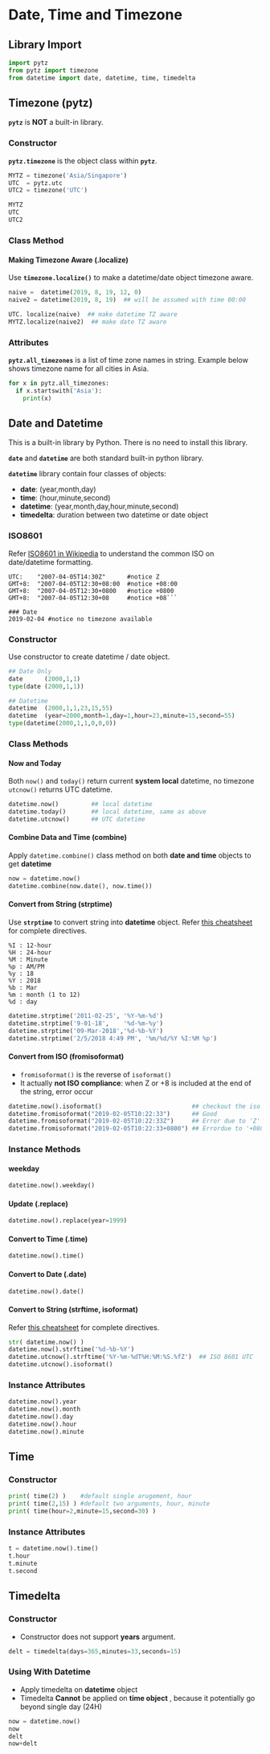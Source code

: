 


# Date, Time and Timezone

## Library Import

```python
import pytz
from pytz import timezone
from datetime import date, datetime, time, timedelta
```

## Timezone (pytz)

**```pytz```** is **NOT** a built-in library.

### Constructor

**```pytz.timezone```** is the object class within **```pytz```**. 

```python
MYTZ = timezone('Asia/Singapore')
UTC  = pytz.utc
UTC2 = timezone('UTC')

MYTZ
UTC
UTC2
```

### Class Method

#### Making Timezone Aware (.localize) {-}

Use **```timezone.localize()```** to make a datetime/date object timezone aware.

```python
naive =  datetime(2019, 8, 19, 12, 0)
naive2 = datetime(2019, 8, 19)  ## will be assumed with time 00:00

UTC. localize(naive)  ## make datetime TZ aware
MYTZ.localize(naive2)  ## make date TZ aware
```

### Attributes

**```pytz.all_timezones```** is a list of time zone names in string. Example below shows timezone name for all cities in Asia.

```python

for x in pytz.all_timezones:
  if x.startswith('Asia'):
    print(x)
```


## Date and Datetime

This is a built-in library by Python. There is no need to install this library.

**`date`** and **`datetime`** are both standard built-in python library.

**`datetime`** library contain four classes of objects:

- **date**: (year,month,day)
- **time**: (hour,minute,second)
- **datetime**: (year,month,day,hour,minute,second)
- **timedelta**: duration between two datetime or date object

### ISO8601

Refer [ISO8601 in Wikipedia](https://en.wikipedia.org/wiki/ISO_8601#Time_zone_designators) to understand the common ISO on date/datetime formatting.

```
UTC:    "2007-04-05T14:30Z"      #notice Z
GMT+8:  "2007-04-05T12:30+08:00  #notice +08:00
GMT+8:  "2007-04-05T12:30+0800   #notice +0800
GMT+8:  "2007-04-05T12:30+08     #notice +08```

### Date
2019-02-04 #notice no timezone available
```

### Constructor

Use constructor to create datetime / date object.

```python
## Date Only
date      (2000,1,1)
type(date (2000,1,1))

## Datetime
datetime  (2000,1,1,23,15,55)
datetime  (year=2000,month=1,day=1,hour=23,minute=15,second=55)
type(datetime(2000,1,1,0,0,0))
```

### Class Methods

#### Now and Today  {-}

Both ```now()``` and ```today()``` return current **system local**  datetime, no timezone
```utcnow()``` returns UTC datetime.

```python
datetime.now()         ## local datetime
datetime.today()       ## local datetime, same as above
datetime.utcnow()      ## UTC datetime
```

#### Combine Data and Time (combine) {-}

Apply ```datetime.combine()``` class method on both **date and time**  objects to get **datetime**

```python
now = datetime.now()
datetime.combine(now.date(), now.time())
```

#### Convert from String (strptime)  {-}

Use **```strptime```** to convert string into **datetime** object. Refer [this cheatsheet](https://strftime.org/) for complete directives.
```
%I : 12-hour
%H : 24-hour
%M : Minute
%p : AM/PM
%y : 18
%Y : 2018
%b : Mar
%m : month (1 to 12)
%d : day
```

```python
datetime.strptime('2011-02-25', '%Y-%m-%d')
datetime.strptime('9-01-18',    '%d-%m-%y')
datetime.strptime('09-Mar-2018','%d-%b-%Y')
datetime.strptime('2/5/2018 4:49 PM', '%m/%d/%Y %I:%M %p')
```

#### Convert from ISO (fromisoformat) {-}

- ```fromisoformat()``` is the reverse of ```isoformat()```  
-  It actually **not ISO compliance**: when Z or +8 is included at the end of the string, error occur

```python
datetime.now().isoformat()                         ## checkout the iso format
datetime.fromisoformat("2019-02-05T10:22:33")      ## Good
datetime.fromisoformat("2019-02-05T10:22:33Z")     ## Error due to 'Z'
datetime.fromisoformat("2019-02-05T10:22:33+0800") ## Errordue to '+0800'
```

### Instance Methods

#### weekday  {-}

```python
datetime.now().weekday()
```

#### Update (.replace)

```python
datetime.now().replace(year=1999)
```

#### Convert to Time (.time)  {-}

```python
datetime.now().time()
```

#### Convert to Date (.date)  {-}

```python
datetime.now().date()
```

#### Convert to String (strftime, isoformat)  {-}

Refer [this cheatsheet](https://strftime.org/) for complete directives.

```python
str( datetime.now() )
datetime.now().strftime('%d-%b-%Y')
datetime.utcnow().strftime('%Y-%m-%dT%H:%M:%S.%fZ')  ## ISO 8601 UTC
datetime.utcnow().isoformat()
```

### Instance Attributes

```python
datetime.now().year
datetime.now().month
datetime.now().day
datetime.now().hour
datetime.now().minute
```

## Time

### Constructor

```python
print( time(2) )    #default single arugement, hour
print( time(2,15) ) #default two arguments, hour, minute
print( time(hour=2,minute=15,second=30) )
```

### Instance Attributes

```python
t = datetime.now().time()
t.hour
t.minute
t.second
```

## Timedelta

### Constructor

- Constructor does not support **years** argument.  

```python
delt = timedelta(days=365,minutes=33,seconds=15)
```

### Using With Datetime

- Apply timedelta on **datetime** object  
- Timedelta **Cannot** be applied on **time object**  , because it potentially go beyond single day (24H)


```python
now = datetime.now()
now
delt
now+delt
```

